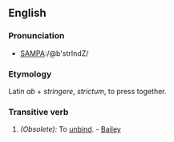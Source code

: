 ==English==

===Pronunciation===
*[[Pronunciation guide|SAMPA]]:/@b'strIndZ/

===Etymology===
Latin ''ab'' + ''stringere'', ''strictum'', to press together.

===Transitive verb===
{{en-verb|abstring|ing}}

# ''(Obsolete):'' To [[unbind]]. - [[Bailey]]
